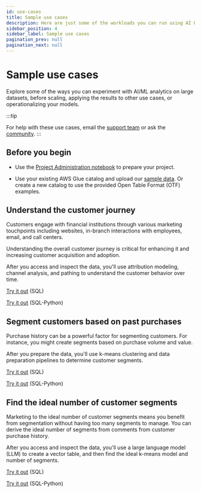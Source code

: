 ```yaml
---
id: use-cases
title: Sample use cases
description: Here are just some of the workloads you can run using AI Unlimited.
sidebar_position: 4
sidebar_label: Sample use cases
pagination_prev: null
pagination_next: null
---
```


# Sample use cases

Explore some of the ways you can experiment with AI/ML analytics on large datasets, before scaling, applying the results to other use cases, or operationalizing your models.

:::tip

For help with these use cases, email the <a href="mailto:aiunlimited.support@Teradata.com">support team</a> or ask the [community](https://support.teradata.com/community?id=community_forum&sys_id=b0aba91597c329d0e6d2bd8c1253affa).
:::


## Before you begin 

- Use the [Project Administration notebook](https://github.com/Teradata/ai-unlimited-demos/blob/main/Notebooks/Project%20Administration.ipynb) to prepare your project.

- Use your existing AWS Glue catalog and upload our [sample data](https://github.com/Teradata/ai-unlimited-demos/tree/main/UseCases/Data). Or create a new catalog to use the provided Open Table Format (OTF) examples.


## Understand the customer journey

Customers engage with financial institutions through various marketing touchpoints including websites, in-branch interactions with employees, email, and call centers. 

Understanding the overall customer journey is critical for enhancing it and increasing customer acquisition and adoption.

After you access and inspect the data, you'll use attribution modeling, channel analysis, and pathing to understand the customer behavior over time.

[Try it out](https://github.com/Teradata/ai-unlimited-demos/blob/main/UseCases/Financial_Customer_Journey_SQL.ipynb) (SQL)

[Try it out](https://github.com/Teradata/ai-unlimited-demos/blob/main/UseCases/Financial_Customer_Journey_SQL_Python.ipynb) (SQL-Python)


## Segment customers based on past purchases

Purchase history can be a powerful factor for segmenting customers. For instance, you might create segments based on purchase volume and value.

After you prepare the data, you'll use k-means clustering and data preparation pipelines to determine customer segments.

[Try it out](https://github.com/Teradata/ai-unlimited-demos/blob/main/UseCases/Native_Data_Prep_Transformation_Pipelines-SQL.ipynb) (SQL)

[Try it out](https://github.com/Teradata/ai-unlimited-demos/blob/main/UseCases/Native_Data_Prep_Transformation_Pipelines-SQL_Python.ipynb) (SQL-Python)


## Find the ideal number of customer segments

Marketing to the ideal number of customer segments means you benefit from segmentation without having too many segments to manage. You can derive the ideal number of segments from comments from customer purchase history.

After you access and inspect the data, you'll use a large language model (LLM) to create a vector table, and then find the ideal k-means model and number of segments.

[Try it out](https://github.com/Teradata/ai-unlimited-demos/blob/main/UseCases/Segmentation_With_Vector_Embedding-SQL.ipynb) (SQL)

[Try it out](https://github.com/Teradata/ai-unlimited-demos/blob/main/UseCases/Segmentation_With_Vector_Embedding-SQL_Python.ipynb) (SQL-Python)

